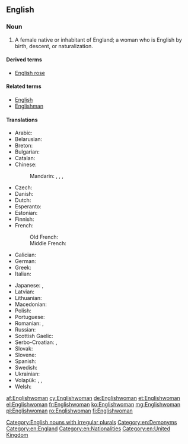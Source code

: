 ==English==

===Noun===
{{en-noun|Englishwomen}}

# A female native or inhabitant of England; a woman who is English by birth, descent, or naturalization.

====Derived terms====
* [[English rose]]

====Related terms====
* [[English]]
* [[Englishman]]

====Translations====
{{trans-top|a female native or inhabitant of England}}
* Arabic: {{t|ar|إنجليزي|f|tr='ingilizíyya}}
* Belarusian: {{t|be|англійка|f|tr=anhlíjka}}
* Breton: {{t+|br|Saozez|f}}
* Bulgarian: {{t|bg|англичанка|f|tr=angličánka}}
* Catalan: {{t+|ca|anglesa|f}}
* Chinese:
*: Mandarin: {{t|cmn|英國人|sc=Hani}}, {{t+|cmn|英国人|tr=Yīngguórén|sc=Hani}} {{qualifier|male or female}}, {{t|cmn|英國女子|sc=Hani}}, {{t|cmn|英国女子|tr=Yīngguó nǚzǐ|sc=Hani}}
* Czech: {{t+|cs|Angličanka|f}}
* Danish: {{t|da|englænderinde|c}}
* Dutch: {{t+|nl|Engelse|f}}
* Esperanto: {{t|eo|Anglino}}
* Estonian: {{t|et|inglanna}}
* Finnish: {{t+|fi|englantilainen}} {{t+|fi|nainen}}
* French: {{t+|fr|Anglaise|f}}
*: Old French: {{t|fro|Angloise|f}}
*: Middle French: {{t|frm|Angloise|f}}
* Galician: {{t|gl|inglesa|f}}
* German: {{t+|de|Engländerin|f}}
* Greek: {{t+|el|Αγγλίδα|f}}
* Italian: {{t+|it|inglese|f}}
{{trans-mid}}
* Japanese: {{t+|ja|イギリス人|tr=Igirisú-jin}} {{qualifier|male or female}}, {{t|ja|英国婦人|tr=えいこくふじん, Eikoku-fujin}}
* Latvian: {{t|lv|angliete}}
* Lithuanian: {{t+|lt|anglė|f}}
* Macedonian: {{t|mk|Англичанка|f|tr=Anglíčanka}}
* Polish: {{t+|pl|Angielka|f}}
* Portuguese: {{t+|pt|inglesa|f}}
* Romanian: {{t|ro|Englezoaică|f}}, {{t|ro|Engleză|f}}
* Russian: {{t+|ru|англичанка|f|tr=angličánka}}
* Scottish Gaelic: {{t|gd|Ban-Sasannach|f}}
* Serbo-Croatian: {{t|sh|Енглескиња|f|sc=Cyrl}}, {{t|sh|Engleskinja|f}}
* Slovak: {{t|sk|Angličanka|f}}
* Slovene: {{t|sl|Angléžinja|f}}
* Spanish: {{t|es|inglesa|f}}
* Swedish: {{t+|sv|engelska|c}}
* Ukrainian: {{t|uk|англійка|f|tr=anhlíjka}}
* Volapük: {{qualifier|♂♀}} {{t+|vo|Linglänan}}, {{qualifier|♂}} {{t|vo|hi-Linglänan}}, {{qualifier|♀}} {{t|vo|ji-Linglänan}}
* Welsh: {{t+|cy|Saesnes|f}}
{{trans-bottom}}

[[Category:English nouns with irregular plurals]]
[[Category:en:Demonyms]]
[[Category:en:England]]
[[Category:en:Nationalities]]
[[Category:en:United Kingdom]]

[[af:Englishwoman]]
[[cy:Englishwoman]]
[[de:Englishwoman]]
[[et:Englishwoman]]
[[el:Englishwoman]]
[[fr:Englishwoman]]
[[ko:Englishwoman]]
[[mg:Englishwoman]]
[[pl:Englishwoman]]
[[ro:Englishwoman]]
[[fi:Englishwoman]]